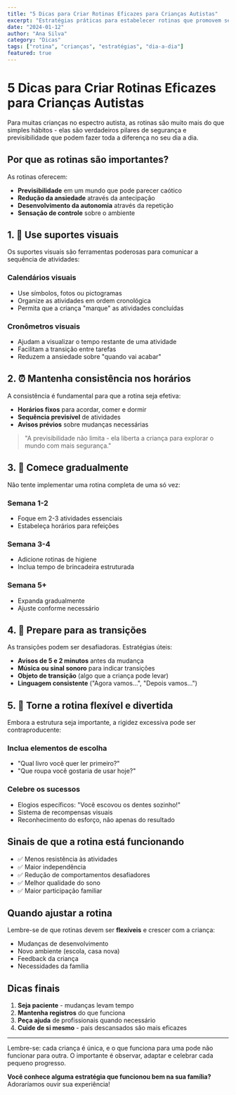 ```yaml
---
title: "5 Dicas para Criar Rotinas Eficazes para Crianças Autistas"
excerpt: "Estratégias práticas para estabelecer rotinas que promovem segurança e bem-estar no dia a dia das crianças no espectro."
date: "2024-01-12"
author: "Ana Silva"
category: "Dicas"
tags: ["rotina", "crianças", "estratégias", "dia-a-dia"]
featured: true
---
```


# 5 Dicas para Criar Rotinas Eficazes para Crianças Autistas

Para muitas crianças no espectro autista, as rotinas são muito mais do que simples hábitos - elas são verdadeiros pilares de segurança e previsibilidade que podem fazer toda a diferença no seu dia a dia.

## Por que as rotinas são importantes?

As rotinas oferecem:
- **Previsibilidade** em um mundo que pode parecer caótico
- **Redução da ansiedade** através da antecipação
- **Desenvolvimento da autonomia** através da repetição
- **Sensação de controle** sobre o ambiente

## 1. 📅 Use suportes visuais

Os suportes visuais são ferramentas poderosas para comunicar a sequência de atividades:

### Calendários visuais
- Use símbolos, fotos ou pictogramas
- Organize as atividades em ordem cronológica
- Permita que a criança "marque" as atividades concluídas

### Cronômetros visuais
- Ajudam a visualizar o tempo restante de uma atividade
- Facilitam a transição entre tarefas
- Reduzem a ansiedade sobre "quando vai acabar"

## 2. ⏰ Mantenha consistência nos horários

A consistência é fundamental para que a rotina seja efetiva:

- **Horários fixos** para acordar, comer e dormir
- **Sequência previsível** de atividades
- **Avisos prévios** sobre mudanças necessárias

> "A previsibilidade não limita - ela liberta a criança para explorar o mundo com mais segurança."

## 3. 🎯 Comece gradualmente

Não tente implementar uma rotina completa de uma só vez:

### Semana 1-2
- Foque em 2-3 atividades essenciais
- Estabeleça horários para refeições

### Semana 3-4
- Adicione rotinas de higiene
- Inclua tempo de brincadeira estruturada

### Semana 5+
- Expanda gradualmente
- Ajuste conforme necessário

## 4. 🔄 Prepare para as transições

As transições podem ser desafiadoras. Estratégias úteis:

- **Avisos de 5 e 2 minutos** antes da mudança
- **Música ou sinal sonoro** para indicar transições
- **Objeto de transição** (algo que a criança pode levar)
- **Linguagem consistente** ("Agora vamos...", "Depois vamos...")

## 5. 🎨 Torne a rotina flexível e divertida

Embora a estrutura seja importante, a rigidez excessiva pode ser contraproducente:

### Inclua elementos de escolha
- "Qual livro você quer ler primeiro?"
- "Que roupa você gostaria de usar hoje?"

### Celebre os sucessos
- Elogios específicos: "Você escovou os dentes sozinho!"
- Sistema de recompensas visuais
- Reconhecimento do esforço, não apenas do resultado

## Sinais de que a rotina está funcionando

- ✅ Menos resistência às atividades
- ✅ Maior independência
- ✅ Redução de comportamentos desafiadores
- ✅ Melhor qualidade do sono
- ✅ Maior participação familiar

## Quando ajustar a rotina

Lembre-se de que rotinas devem ser **flexíveis** e crescer com a criança:

- Mudanças de desenvolvimento
- Novo ambiente (escola, casa nova)
- Feedback da criança
- Necessidades da família

## Dicas finais

1. **Seja paciente** - mudanças levam tempo
2. **Mantenha registros** do que funciona
3. **Peça ajuda** de profissionais quando necessário
4. **Cuide de si mesmo** - pais descansados são mais eficazes

---

Lembre-se: cada criança é única, e o que funciona para uma pode não funcionar para outra. O importante é observar, adaptar e celebrar cada pequeno progresso. 

**Você conhece alguma estratégia que funcionou bem na sua família?** Adoraríamos ouvir sua experiência!